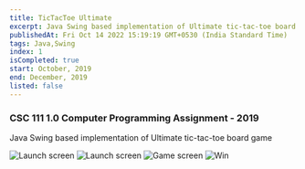 ```yaml
---
title: TicTacToe Ultimate
excerpt: Java Swing based implementation of Ultimate tic-tac-toe board game
publishedAt: Fri Oct 14 2022 15:19:19 GMT+0530 (India Standard Time)
tags: Java,Swing
index: 1
isCompleted: true
start: October, 2019
end: December, 2019
listed: false
---
```



### CSC 111 1.0 Computer Programming Assignment - 2019

Java Swing based implementation of Ultimate tic-tac-toe board game

![Launch screen](https://i.imgur.com/aKZRon9.png)
![Launch screen](https://i.imgur.com/QAE4VBg.png)
![Game screen](https://i.imgur.com/OzJl2ME.png)
![Win](https://i.imgur.com/rJJj9I5.png)